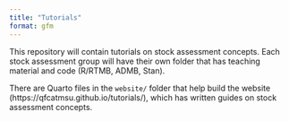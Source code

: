 ```yaml
---
title: "Tutorials"
format: gfm
---
```


This repository will contain tutorials on stock assessment concepts. Each stock assessment group will have their own folder that has teaching material and code (R/RTMB, ADMB, Stan). 

There are Quarto files in the `website/` folder that help build the website (https://qfcatmsu.github.io/tutorials/), which has written guides on stock assessment concepts. 
